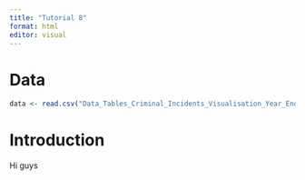 ```yaml
---
title: "Tutorial 8"
format: html
editor: visual
---
```


# Data

```r
data <- read.csv("Data_Tables_Criminal_Incidents_Visualisation_Year_Ending_December_2019.csv")
```

# Introduction

Hi guys
